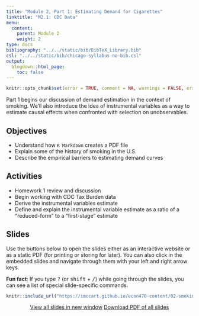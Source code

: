 ```yaml
---
title: "Module 2, Part 1: Estimating Demand for Cigarettes"
linktitle: "M2.1: CDC Data"
menu:
  content:
    parent: Module 2
    weight: 2
type: docs
bibliography: "../../static/bib/BibTeX_Library.bib"
csl: "../../static/bib/chicago-syllabus-no-bib.csl"
output:
  blogdown::html_page:
    toc: false
---
```


```r
knitr::opts_chunk$set(error = TRUE, comment = NA, warnings = FALSE, errors = FALSE, messages = FALSE, tidy = FALSE, echo = FALSE)
```

Part 1 begins our discussion of demand estimation in the context of smoking. We'll also introduce the idea of instrumental variables as a way to estimate causal effects when confronted with selection on unobservables.

## Objectives
- Understand how `R Markdown` creates a PDF file
- Explain some of the history of smoking in the U.S.
- Describe the empirical barriers to estimating demand curves

## Activities 
- Homework 1 review and discussion
- Begin working with CDC Tax Burden data
- Derive the instrumental variables estimate
- Define and explain the instrumental variable estimate as a ratio of a "reduced-form" to a "first-stage" estimate


## Slides
Use the buttons below to open the slides either as an interactive website or as a static PDF (for printing or storing for later). You can also click in the embedded slides and navigate through them with your left and right arrow keys.

:::fyi
**Fun fact**: If you type <kbd>?</kbd> (or <kbd>shift</kbd> + <kbd>/</kbd>) while going through the slides, you can see a list of special slide-specific commands.
:::


<center>

```r
knitr::include_url("https://imccart.github.io/econ470-content/02-smoking/02-smoking1.html")
```


<p><a class="btn btn-primary btn-lg" target="_blank" href="https://imccart.github.io/econ470-content/02-smoking/02-smoking1.html"><i class="fas fa-external-link-alt"></i> View all slides in new window</a> <a class="btn btn-primary btn-lg" target="_blank" href="https://imccart.github.io/econ470-content/02-smoking/02-smoking1.pdf" role="button"><i class="far fa-file-pdf"></i> Download PDF of all slides</a></p>

</center>

